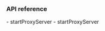 <PlatformWrapper platform="web">

### API reference

<ProductWrapper notAllowed = "voice-calling">
- <Link to="{{Global.API_REF_WEB_ROOT}}/interfaces/iagorartcclient.html#startproxyserver">startProxyServer</Link>
</ProductWrapper>
<ProductWrapper product = "voice-calling">
- <Link to="{{Global.API_REF_WEB_ROOT_VOICE_SDK}}/interfaces/iagorartcclient.html#startproxyserver">startProxyServer</Link>
</ProductWrapper>

</PlatformWrapper>
